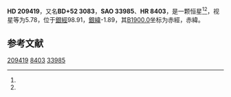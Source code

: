 {{Starbox begin
| name = HD 209419
}}
{{Starbox observe
| epoch = [[J2000.0|J2000.0]]
| constell = {{星座名待查}}<ref name=SIMBAD>{{cite web
 | url=http://simbad.u-strasbg.fr/simbad/sim-id?Ident=HR+8403
 | title=Pulsating variable Star
 | publisher=Centre de Données astronomiques de Strasbourg
 | work=SIMBAD
 | accessdate=2012-07-13
 | archive-date=2021-11-06
 | archive-url=https://web.archive.org/web/20211106131456/http://simbad.u-strasbg.fr/simbad/sim-id?Ident=HR+8403
 }}</ref><ref name=DATA>{{cite web
 | url=http://vizier.u-strasbg.fr/viz-bin/VizieR-5?-out.add=.&-source=5050&-corr=PK=HR&-out.max=9999&HR=8403
 | title=VizieR Detailed Page
 | accessdate=2012-07-13
 | archive-date=2016-03-04
 | archive-url=https://web.archive.org/web/20160304201928/http://vizier.u-strasbg.fr/viz-bin/VizieR-5?-out.add=.&-source=5050&-corr=PK=HR&-out.max=9999&HR=8403
 | dead-url=no
 }}</ref>
| 星官 = 
| ra = {{RA|22|1|50.6}}<ref name=SIMBAD /><ref name=DATA />
| dec = {{DEC|+52|52|56}}<ref name=SIMBAD /><ref name=DATA />
| appmag_v = 5.78<ref name=SIMBAD /><ref name=DATA />
}}
{{Starbox character
| class = B5III<ref name=SIMBAD /><ref name=DATA />
| b-v = -0.11<ref name=SIMBAD /><ref name=DATA />
| u-b = -0.5<ref name=SIMBAD /><ref name=DATA />
| r-i = <ref name=SIMBAD /><ref name=DATA />
| variable = 
}}
{{Starbox astrometry
| radial_v = -0.5
| prop_mo_ra = -22
| parallax = 
| p_error = 
}}
{{Starbox catalog
| names =BD+52 3083，[[SAO星表|SAO]] 33985，[[HD星表|HD]] 209419，[[HR星表|HR]] 8403}}
{{Starbox reference |Simbad=HR+8403}}
{{Starbox end}}

'''HD 209419'''，又名'''BD+52 3083'''，'''SAO 33985'''、'''HR 8403'''，是一颗恒星<ref name=SIMBAD /><ref name=DATA />，视星等为5.78，位于[[銀道座標系|銀經]]98.91，[[銀道座標系|銀緯]]-1.89，其[[B1900.0|B1900.0]]坐标为赤經{{RA|21|58|10.6}}，赤緯{{DEC|+52|-1.89|0}}。

== 参考文献 ==
{{reflist}}

{{star-stub}}

[[Category:HD和HDE天體|209419]]
[[Category:HR天體|8403]]
[[Category:SAO天體|33985]]